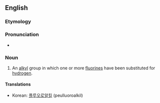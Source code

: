 ==English==

===Etymology===

{{prefix|fluoro|alkyl}}

===Pronunciation===

* {{IPA|floʊɹoʊˈælkɪl}} {{qualifier|US}}

===Noun===
{{en-noun}}

# {{organic chemistry}} An [[alkyl]] group in which one or more [[fluorines]] have been substituted for [[hydrogen]].

====Translations====
{{trans-top|alkyl group containing a fluorine}}
* Korean: [[플루오로알킬]] (peulluoroalkil)
{{trans-mid}}
{{trans-bottom}}